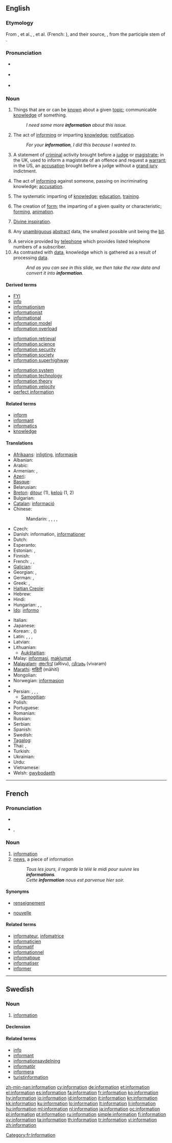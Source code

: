 {{wikipedia|dab=Information (disambiguation)|information}}
{{also|Information}}
==English==
{{wikipedia}}
{{rank|force|character|taking|466|information|seem|book|story}}

===Etymology===
From {{etyl|xno}} {{term|informacioun}}, {{term|enformation}} et al., {{etyl|frm}} {{term|informacion}}, {{term|enformacion}} et al. (French: {{term|information|lang=fr}}), and their source, {{etyl|la}} {{term|informatio|informātiō|formation, conception; education}}, from the participle stem of {{term|informare|informāre|to inform}}.

===Pronunciation===
* {{a|UK}} {{IPA|/ˌɪnfəˈmeɪʃən/}}
* {{a|US}} {{IPA|/ˌɪnfəɹˈmeɪʃən/}}
* {{audio|en-us-information.ogg|Audio (US)}}
*: {{rhymes|eɪʃən}}

===Noun===
{{en-noun|-|s}}

# Things that are or can be [[know]]n about a given [[topic]]; communicable [[knowledge]] of something. {{defdate|from 14th c.}}
#: ''I need some more '''information''' about this issue.''
# The act of [[informing]] or imparting [[knowledge]]; [[notification]]. {{defdate|from 14th c.}}
#: ''For your '''information''', I did this because I wanted to.''
# {{legal}} A statement of [[criminal]] activity brought before a [[judge]] or [[magistrate]]; in the UK, used to inform a magistrate of an offence and request a [[warrant]]; in the US, an [[accusation]] brought before a judge without a [[grand jury]] indictment. {{defdate|from 15th c.}}
# {{obsolete}} The act of [[informing]] against someone, passing on incriminating knowledge; [[accusation]]. {{defdate|14th-17th c.}}
# {{context|now|_|rare}} The systematic imparting of [[knowledge]]; [[education]], [[training]]. {{defdate|from 14th c.}}
# {{context|now|_|rare}} The creation of [[form]]; the imparting of a given quality or characteristic; [[forming]], [[animation]]. {{defdate|from 17th c.}}
# {{Christianity}} [[divine inspiration|Divine inspiration]]. {{defdate|from 15th c.}}
# {{information theory}} Any [[unambiguous]] [[abstract]] data, the smallest possible unit being the [[bit#Etymology 3|bit]]. {{defdate|from 20th c.}}
# A service provided by [[telephone]] which provides listed telephone numbers of a subscriber. {{defdate|from 20th c.}}
# As contrasted with [[data]], knowledge which is gathered as a result of processing [[data]]. {{defdate|from 20th c.}}
#: ''And as you can see in this slide, we then take the raw data and convert it into '''information'''.'' <!-- is this sense ever used by people who aren't giving PowerPoint presentations?  -->

====Derived terms====
{{rel-top3}}
* [[FYI]]
* [[info]]
* [[informationism]]
* [[informationist]]
* [[informational]]
* [[information model]]
* [[information overload]]
{{rel-mid3}}
* [[information retrieval]]
* [[information science]]
* [[information security]]
* [[information society]]
* [[information superhighway]]
{{rel-mid3}}
* [[information system]]
* [[information technology]]
* [[information theory]]
* [[information velocity]]
* [[perfect information]]
{{rel-bottom}}

{{lookfrom|information}}

====Related terms====
* [[inform]]
* [[informant]]
* [[informatics]]
* [[knowledge]]

====Translations====
{{trans-top}}
* [[Afrikaans]]: [[inligting]], [[informasie]]
* Albanian: {{t|sq|informacion|f|xs=Albanian}}
* Arabic: {{t-|ar|معلومات|f|p|tr=ma3lumaat}}
* Armenian: {{t-|hy|տեղեկատվություն|tr=teġekatvut'yun}}, {{t|hy|տեղեկություն|tr=teġekut'yun}}
* [[Azeri]]: {{t|az|məlumat|xs=Azeri}}
* [[Basque]]: {{t|eu|informazio|xs=Basque}}
* Belarusian: {{t|be|інфармацыя|f|tr=infarmácyja|xs=Belarusian}}
* [[Breton]]: [[ditour]] {{m}} (1), [[keloù]] {{m}} (1, 2)
* Bulgarian: {{t+|bg|информация|f|tr=informácija}}
* [[Catalan]]: [[informació]] {{f}}
* Chinese:
*: Mandarin: {{t-|cmn|信息|tr=xìnxī|sc=Hani}},  {{t-|cmn|資訊|sc=Hani}},  {{t-|cmn|资讯|tr=zīxùn|sc=Hani}},  {{t-|cmn|情報|sc=Hani}},  {{t-|cmn|情报|tr=qíngbào|sc=Hani}}
* Czech: {{t+|cs|informace|f}}
* Danish: information, [[informationer]]
* Dutch: {{t+|nl|informatie|f}}
* Esperanto: {{t-|eo|informo|xs=Esperanto}}
* Estonian: {{t+|et|informatsioon}}, {{t-|et|teave}}
* Finnish: {{t+|fi|informaatio}}
* French: {{t+|fr|renseignement|m}},  {{t+|fr|informations|f|p}},  {{t+|fr|information|f}}
* [[Galician]]: {{t+|gl|información|f|xs=Galician}}
* Georgian: {{t|ka|ცნობება|tr=tsnobeba|sc=Geor|xs=Georgian}},  {{t|ka|შეტყობინება|tr=šetq῾obineba|sc=Geor|xs=Georgian}}
* German: {{t+|de|Information|f}},  {{t|de|Auskunft|f}}
* Greek: {{t|el|πληροφορία|f|tr=plērophoría}},  {{t|el|πληροφορίες|f|p|tr=plērophoríes}}
* [[Haitian Creole]]: {{tø|ht|enfòmasyon}}
* Hebrew: {{t+|he|מידע|מֵידָע|tr=meidá}}
* Hindi: {{t-|hi|जानकारी|f|tr=jānkārī|xs=Hindi}}
* Hungarian: {{t|hu|felvilágosítás}},  {{t|hu|tájékoztatás}},  {{t+|hu|információ}}
* [[Ido]]: [[informo]]
{{trans-mid}}
* Italian: {{t+|it|informazione|f}}
* Japanese: {{t+|ja|情報|tr=じょうほう, jōhō}}
* Korean: {{t|ko|안내|tr=annae|sc=Hang}},  {{t+|ko|정보|tr=jeongbo|sc=Hang}} ({{t+|ko|情報|sc=Hani}})
* Latin: {{t+|la|nuntius|m|alt=nūntius}}, {{t-|la|scientia|f}}, {{t-|la|doctrina|f}}, {{t-|la|indicium|n}}
* Latvian: {{t|lv|informācija|f|xs=Latvian}}
* Lithuanian:
** [[Aukštaitian]]: {{t+|lt|informacija|f|xs=Lithuanian}}
* Malay: [[informasi]], [[maklumat]]
* [[Malayalam]]: [[അറിവ്]] (aRivu), [[വിവരം]] (vivaram)
* [[Marathi]]: [[माहिती]] (māhitī)
* Mongolian: {{t|mn|ѳгѳгдѳл|tr=ögögdöl|sc=Cyrl|xs=Mongolian}}
* Norwegian: [[informasjon]] {{m}}
* {{trreq|Old English}}
* Persian: {{t+|fa|اطلاعات|xs=Persian}}, {{t|fa|آگاهی|xs=Persian}},  {{t+|fa|اخبار|xs=Persian}},  {{t|fa|استحضار|xs=Persian}}
** [[Samogitian]]: {{tø|bat-smg|infuormacėjė|f|xs=Samogitian}}
* Polish: {{t+|pl|informacja|f}}
* Portuguese: {{t+|pt|informação|f}}
* Romanian: {{t-|ro|informaţie|f}}
* Russian: {{t+|ru|информация|f|tr=informácija}}
* Serbian: {{t-|sr|informacija|f}}
* Spanish: {{t+|es|información|f}}
* Swedish: {{t+|sv|information|c}}
* [[Tagalog]]: {{t|tl|impormasyon|xs=Tagalog}}
* Thai: {{t|th|ข่าว|tr=kàao}},  {{t-|th|ข้อมูล|tr=kôr moon}}
* Turkish: {{t+|tr|bilgi}}
* Ukrainian: {{t|uk|інформація|f|tr=informácija|xs=Ukrainian}}
* Urdu: {{t-|ur|جانکاری|f|tr=jānkārī|xs=Urdu}}
* Vietnamese: {{t|vi|thông tin|xs=Vietnamese}}
* Welsh: [[gwybodaeth]] {{f}}
{{trans-bottom}}

----

==French==

===Pronunciation===
* {{audio|Fr-information.ogg|audio}}
* {{IPA|/ɛ̃.fɔʁ.ma.sjɔ̃/|lang=fr}}, {{SAMPA|/E~.fOR.ma.sjO~/}}

===Noun===
{{fr-noun|f}}

# [[#English|information]]
# [[news]], a piece of information
#: ''Tous les jours, il regarde la télé le midi pour suivre les '''informations'''.''
#: ''Cette '''information''' nous est parvenue hier soir.''

====Synonyms====
* {{sense|information}} [[renseignement]]
* {{sense|a piece of information}} [[nouvelle]]

====Related terms====
* [[informateur]], [[infomatrice]]
* [[informaticien]]
* [[informatif]]
* [[informationnel]]
* [[informatique]]
* [[informatiser]]
* [[informer]]

[[Category:fr:Information]]

----

==Swedish==

===Noun===
{{sv-noun|g=c}}

# [[#English|information]]

====Declension====
{{sv-noun-reg-er}}

====Related terms====
* [[info]]
* [[informant]]
* [[informationsavdelning]]
* [[informatör]]
* [[informera]]
* [[turistinformation]]

[[zh-min-nan:information]]
[[cy:information]]
[[de:information]]
[[et:information]]
[[el:information]]
[[es:information]]
[[fa:information]]
[[fr:information]]
[[ko:information]]
[[hy:information]]
[[io:information]]
[[id:information]]
[[it:information]]
[[kn:information]]
[[kk:information]]
[[ku:information]]
[[lo:information]]
[[lt:information]]
[[li:information]]
[[hu:information]]
[[ml:information]]
[[nl:information]]
[[ja:information]]
[[oc:information]]
[[pl:information]]
[[pt:information]]
[[ru:information]]
[[simple:information]]
[[fi:information]]
[[sv:information]]
[[ta:information]]
[[th:information]]
[[tr:information]]
[[vi:information]]
[[zh:information]]